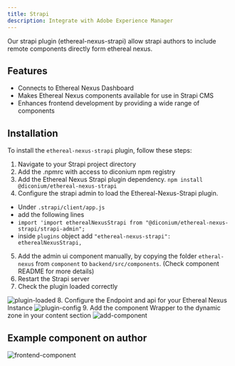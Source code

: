 ```yaml
---
title: Strapi
description: Integrate with Adobe Experience Manager
---
```


Our strapi plugin (ethereal-nexus-strapi) allow strapi authors to include remote components directly form ethereal nexus.

## Features

* Connects to Ethereal Nexus Dashboard
* Makes Ethereal Nexus components available for use in Strapi CMS
* Enhances frontend development by providing a wide range of components

## Installation

To install the `ethereal-nexus-strapi` plugin, follow these steps:

1. Navigate to your Strapi project directory
2. Add the .npmrc with access to diconium npm registry
3. Add the Ethereal Nexus Strapi plugin dependency. `npm install @diconium/ethereal-nexus-strapi`
4. Configure the strapi admin to load the Ethereal-Nexus-Strapi plugin.
* Under `.strapi/client/app.js`
* add the following lines
* `import 'import etherealNexusStrapi from "@diconium/ethereal-nexus-strapi/strapi-admin";`
*  inside `plugins` object add `"ethereal-nexus-strapi": etherealNexusStrapi,`
5. Add the admin ui component manually, by copying the folder `etheral-nexus` from `component` to `backend/src/components`. (Check component README for more details)
6. Restart the Strapi server
7. Check the plugin loaded correctly
<Image src={pluginLoaded} alt="plugin-loaded" />
8. Configure the Endpoint and api for your Ethereal Nexus Instance
<Image src={pluginConfig} alt="plugin-config" />
9. Add the component Wrapper to the dynamic zone in your content section
<Image src={pluginComponent} alt="add-component" />

## Example component on author

<Image src={frontendComponent} alt="frontend-component" />



